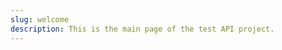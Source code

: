---
slug: welcome
description: This is the main page of the test API project.
---

<Cards>
  <Card title="API Reference" icon="fa-solid fa-code" href="/api-reference" />
  <Card
    title="Knowledge Center"
    icon="fa-solid fa-signal"
    href="https://github.com/Koubek/fern-test-documentation"
  />
  <Card
    title="Support"
    icon="fa-solid fa-headset"
    href="https://github.com/Koubek/fern-test-documentation/issues"
  />
</Cards>